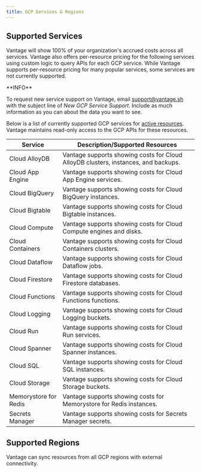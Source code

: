 ```yaml
---
title: GCP Services & Regions
---
```


## Supported Services

Vantage will show 100% of your organization's accrued costs across all services. Vantage also offers per-resource pricing for the following services using custom logic to query APIs for each GCP service. While Vantage supports per-resource pricing for many popular services, some services are not currently supported.

<Note>
**INFO**

To request new service support on Vantage, email [support@vantage.sh](mailto:support@vantage.sh) with the subject line of *New GCP Service Support*. Include as much information as you can about the data you want to see.
</Note>

Below is a list of currently supported GCP services for [active resources](/active_resources). Vantage maintains read-only access to the GCP APIs for these resources.

| Service | Description/Supported Resources |
| --- | --- |
| Cloud AlloyDB | Vantage supports showing costs for Cloud AlloyDB clusters, instances, and backups. |
| Cloud App Engine | Vantage supports showing costs for Cloud App Engine services. |
| Cloud BigQuery | Vantage supports showing costs for Cloud BigQuery instances. |
| Cloud Bigtable | Vantage supports showing costs for Cloud Bigtable instances. |
| Cloud Compute | Vantage supports showing costs for Cloud Compute engines and disks. |
| Cloud Containers | Vantage supports showing costs for Cloud Containers clusters. |
| Cloud Dataflow | Vantage supports showing costs for Cloud Dataflow jobs. |
| Cloud Firestore | Vantage supports showing costs for Cloud Firestore databases. |
| Cloud Functions | Vantage supports showing costs for Cloud Functions functions. |
| Cloud Logging | Vantage supports showing costs for Cloud Logging buckets. |
| Cloud Run | Vantage supports showing costs for Cloud Run services. |
| Cloud Spanner | Vantage supports showing costs for Cloud Spanner instances. |
| Cloud SQL | Vantage supports showing costs for Cloud SQL instances. |
| Cloud Storage | Vantage supports showing costs for Cloud Storage buckets. |
| Memorystore for Redis | Vantage supports showing costs for Memorystore for Redis instances. |
| Secrets Manager | Vantage supports showing costs for Secrets Manager secrets. |

## Supported Regions

Vantage can sync resources from all GCP regions with external connectivity.
